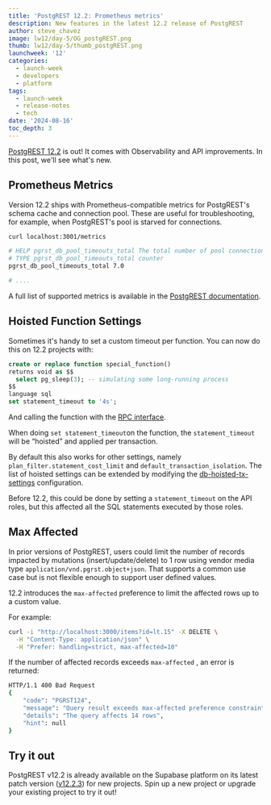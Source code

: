 ```yaml
---
title: 'PostgREST 12.2: Prometheus metrics'
description: New features in the latest 12.2 release of PostgREST
author: steve_chavez
image: lw12/day-5/OG_postgREST.png
thumb: lw12/day-5/thumb_postgREST.png
launchweek: '12'
categories:
  - launch-week
  - developers
  - platform
tags:
  - launch-week
  - release-notes
  - tech
date: '2024-08-16'
toc_depth: 3
---
```


[PostgREST 12.2](https://github.com/PostgREST/postgrest/releases/tag/v12.2.0) is out! It comes with Observability and API improvements. In this post, we'll see what's new.

## Prometheus Metrics

Version 12.2 ships with Prometheus-compatible metrics for PostgREST's schema cache and connection pool. These are useful for troubleshooting, for example, when PostgREST's pool is starved for connections.

```bash
curl localhost:3001/metrics

# HELP pgrst_db_pool_timeouts_total The total number of pool connection timeouts
# TYPE pgrst_db_pool_timeouts_total counter
pgrst_db_pool_timeouts_total 7.0

# ....
```

A full list of supported metrics is available in the [PostgREST documentation](https://postgrest.org/en/latest/references/observability.html#metrics).

## Hoisted Function Settings

Sometimes it's handy to set a custom timeout per function. You can now do this on 12.2 projects with:

```sql
create or replace function special_function()
returns void as $$
  select pg_sleep(3); -- simulating some long-running process
$$
language sql
set statement_timeout to '4s';
```

And calling the function with the [RPC interface](https://supabase.com/docs/reference/javascript/rpc).

When doing `set statement_timeout`on the function, the `statement_timeout` will be “hoisted” and applied per transaction.

By default this also works for other settings, namely `plan_filter.statement_cost_limit` and `default_transaction_isolation`. The list of hoisted settings can be extended by modifying the [db-hoisted-tx-settings](https://postgrest.org/en/latest/references/configuration.html#db-hoisted-tx-settings) configuration.

Before 12.2, this could be done by setting a `statement_timeout` on the API roles, but this affected all the SQL statements executed by those roles.

## Max Affected

In prior versions of PostgREST, users could limit the number of records impacted by mutations (insert/update/delete) to 1 row using vendor media type `application/vnd.pgrst.object+json`. That supports a common use case but is not flexible enough to support user defined values.

12.2 introduces the `max-affected` preference to limit the affected rows up to a custom value.

For example:

```bash
curl -i "http://localhost:3000/items?id=lt.15" -X DELETE \
  -H "Content-Type: application/json" \
  -H "Prefer: handling=strict, max-affected=10"
```

If the number of affected records exceeds `max-affected` , an error is returned:

```bash
HTTP/1.1 400 Bad Request
{
    "code": "PGRST124",
    "message": "Query result exceeds max-affected preference constraint",
    "details": "The query affects 14 rows",
    "hint": null
}
```

## **Try it out**

PostgREST v12.2 is already available on the Supabase platform on its latest patch version ([v12.2.3](https://github.com/PostgREST/postgrest/releases/tag/v12.2.3)) for new projects. Spin up a new project or upgrade your existing project to try it out!
